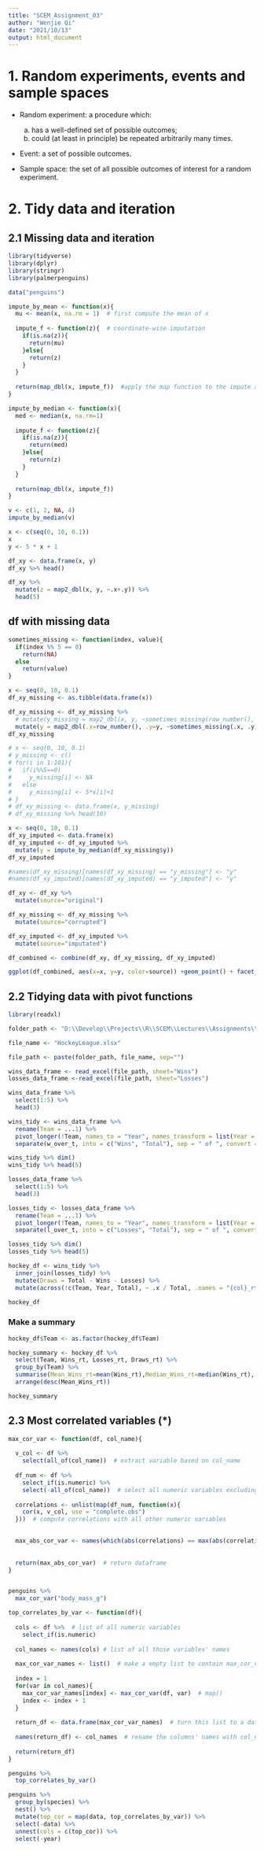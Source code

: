 ```yaml
---
title: "SCEM_Assignment_03"
author: "Wenjie Qi"
date: "2021/10/13"
output: html_document
---
```



# 1.  Random experiments, events and sample spaces

* Random experiment:
a procedure which:
  (a) has a well-defined set of possible outcomes;
  (b) could (at least in principle) be repeated arbitrarily many times.


* Event:
a set of possible outcomes.

* Sample space:
the set of all possible outcomes of interest for a random experiment.

# 2. Tidy data and iteration
## 2.1 Missing data and iteration

```r
library(tidyverse)
library(dplyr)
library(stringr)
library(palmerpenguins)

data("penguins")
```


```r
impute_by_mean <- function(x){
  mu <- mean(x, na.rm = 1)  # first compute the mean of x
  
  impute_f <- function(z){  # coordinate-wise imputation
    if(is.na(z)){
      return(mu)
    }else{
      return(z)
    }
  }
  
  return(map_dbl(x, impute_f))  #apply the map function to the impute across vector
}
```

```r
impute_by_median <- function(x){
  med <- median(x, na.rm=1)
  
  impute_f <- function(z){
    if(is.na(z)){
      return(med)
    }else{
      return(z)
    }
  }
  
  return(map_dbl(x, impute_f))
}

v <- c(1, 2, NA, 4)
impute_by_median(v)
```

```r
x <- c(seq(0, 10, 0.1))
x
y <- 5 * x + 1

df_xy <- data.frame(x, y)
df_xy %>% head()
```

```r
df_xy %>% 
  mutate(z = map2_dbl(x, y, ~.x+.y)) %>%
  head(5)
```


## df with missing data

```r
sometimes_missing <- function(index, value){
  if(index %% 5 == 0)
    return(NA)
  else
    return(value)
}
```


```r
x <- seq(0, 10, 0.1)
df_xy_missing <- as.tibble(data.frame(x))

df_xy_missing <- df_xy_missing %>%
  # mutate(y_missing = map2_dbl(x, y, ~sometimes_missing(row_number(), .y)))
  mutate(y = map2_dbl(.x=row_number(), .y=y, ~sometimes_missing(.x, .y)))
df_xy_missing
```

```r
# x <- seq(0, 10, 0.1)
# y_missing <- c()
# for(i in 1:101){
#   if(i%%5==0)
#     y_missing[i] <- NA
#   else
#     y_missing[i] <- 5*x[i]+1
# }
# df_xy_missing <- data.frame(x, y_missing)
# df_xy_missing %>% head(10)
```

```r
x <- seq(0, 10, 0.1)
df_xy_imputed <- data.frame(x)
df_xy_imputed <- df_xy_imputed %>%
  mutate(y = impute_by_median(df_xy_missing$y))
df_xy_imputed
```


```r
#names(df_xy_missing)[names(df_xy_missing) == "y_missing"] <- "y"
#names(df_xy_imputed)[names(df_xy_imputed) == "y_imputed"] <- "y"

df_xy <- df_xy %>%
  mutate(source="original") 

df_xy_missing <- df_xy_missing %>%
  mutate(source="corrupted")

df_xy_imputed <- df_xy_imputed %>%
  mutate(source="imputated")

df_combined <- combine(df_xy, df_xy_missing, df_xy_imputed)
```

```r
ggplot(df_combined, aes(x=x, y=y, color=source)) +geom_point() + facet_wrap(~source) + geom_smooth(method="lm")
```


## 2.2 Tidying data with pivot functions

```r
library(readxl)
```

```r
folder_path <- "D:\\Develop\\Projects\\R\\SCEM\\Lectures\\Assignments\\"

file_name <- "HockeyLeague.xlsx"

file_path <- paste(folder_path, file_name, sep="")

wins_data_frame <- read_excel(file_path, sheet="Wins")
losses_data_frame <-read_excel(file_path, sheet="Losses")
```


```r
wins_data_frame %>%
  select(1:5) %>% 
  head(3)
```

```r
wins_tidy <- wins_data_frame %>%
  rename(Team = ...1) %>%
  pivot_longer(!Team, names_to = "Year", names_transform = list(Year = as.integer), values_to = "w_over_t") %>%
  separate(w_over_t, into = c("Wins", "Total"), sep = " of ", convert = T)

wins_tidy %>% dim()
wins_tidy %>% head(5)
```



```r
losses_data_frame %>%
  select(1:5) %>%
  head(3)
```

```r
losses_tidy <- losses_data_frame %>%
  rename(Team = ...1) %>%
  pivot_longer(!Team, names_to = "Year", names_transform = list(Year = as.integer), values_to = "l_over_t") %>%
  separate(l_over_t, into = c("Losses", "Total"), sep = " of ", convert = T)

losses_tidy %>% dim()
losses_tidy %>% head(5)
```


```r
hockey_df <- wins_tidy %>%
  inner_join(losses_tidy) %>%
  mutate(Draws = Total - Wins - Losses) %>%
  mutate(across(!c(Team, Year, Total), ~ .x / Total, .names = "{col}_rt"))

hockey_df
```


### Make a summary
```r
hockey_df$Team <- as.factor(hockey_df$Team)

hockey_summary <- hockey_df %>%
  select(Team, Wins_rt, Losses_rt, Draws_rt) %>%
  group_by(Team) %>%
  summarise(Mean_Wins_rt=mean(Wins_rt),Median_Wins_rt=median(Wins_rt), Mean_Losses_rt=mean(Losses_rt), Median_Losses_rt=median(Losses_rt), Mean_Draws_rt=mean(Draws_rt), Median_Draws_rt=median(Draws_rt)) %>%
  arrange(desc(Mean_Wins_rt))

hockey_summary
```


## 2.3 Most correlated variables (*)

```r
max_cor_var <- function(df, col_name){
  
  v_col <- df %>%
    select(all_of(col_name))  # extract variable based on col_name
  
  df_num <- df %>%
    select_if(is.numeric) %>%
    select(-all_of(col_name))  # select all numeric variables excluding col_name
  
  correlations <- unlist(map(df_num, function(x){
    cor(x, v_col, use = "complete.obs")
  }))  # compute correlations with all other numeric variables

  
  max_abs_cor_var <- names(which(abs(correlations) == max(abs(correlations))))  # extract the variable name
  
  
  return(max_abs_cor_var)  # return dataframe
}


penguins %>%
  max_cor_var("body_mass_g")
```


```r
top_correlates_by_var <- function(df){
  
  cols <- df %>%  # list of all numeric variables
    select_if(is.numeric)  
  
  col_names <- names(cols) # list of all those variables' names
  
  max_cor_var_names <- list()  # make a empty list to contain max_cor_var_names
  
  index = 1
  for(var in col_names){
    max_cor_var_names[index] <- max_cor_var(df, var)  # map()
    index <- index + 1
  }
  
  return_df <- data.frame(max_cor_var_names)  # turn this list to a dataframe, but the name of columns are not what we want
  
  names(return_df) <- col_names  # rename the columns' names with col_names
  
  return(return_df)
}

penguins %>%
  top_correlates_by_var()

```


```r

penguins %>%
  group_by(species) %>%
  nest() %>%
  mutate(top_cor = map(data, top_correlates_by_var)) %>%
  select(-data) %>%
  unnest(cols = c(top_cor)) %>%
  select(-year)
  
```



